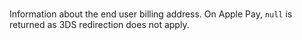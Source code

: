   

  
<ResponseField name="Billing" type="object"   
default="**Default value:** ">    
Information about the end user billing address. On Apple Pay, `null` is returned as 3DS redirection does not apply.  
</ResponseField>